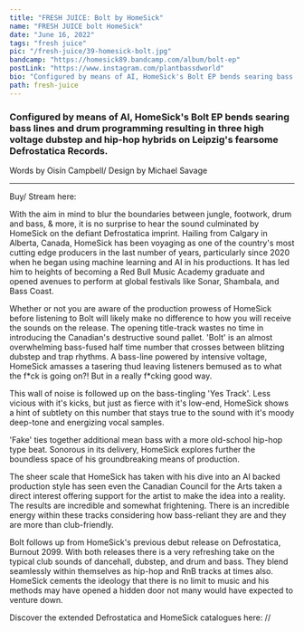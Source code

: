 ---
title: "FRESH JUICE: Bolt by HomeSick"
name: "FRESH JUICE bolt HomeSick"
date: "June 16, 2022"
tags: "fresh juice"
pic: "/fresh-juice/39-homesick-bolt.jpg"
bandcamp: "https://homesick89.bandcamp.com/album/bolt-ep"
postLink: "https://www.instagram.com/plantbassdworld"
bio: "Configured by means of AI, HomeSick's Bolt EP bends searing bass lines and drum programming resulting in three high voltage dubstep and hip-hop hybrids on Leipzig's fearsome Defrostatica Records"
path: fresh-juice
---

### Configured by means of AI, HomeSick's Bolt EP bends searing bass lines and drum programming resulting in three high voltage dubstep and hip-hop hybrids on Leipzig's fearsome Defrostatica Records.

<p className="smallText">Words by Oisín Campbell/ Design by Michael Savage</p>

<hr />

<BandCamp src="album=2708342316" />

Buy/ Stream here: <HoverLink url="homesick89.bandcamp.com/album/bolt-ep" external />

With the aim in mind to blur the boundaries between jungle, footwork, drum and bass, & more, it is no surprise to hear the sound culminated by HomeSick on the defiant Defrostatica imprint. Hailing from Calgary in Alberta, Canada, HomeSick has been voyaging as one of the country's most cutting edge producers in the last number of years, particularly since 2020 when he began using machine learning and AI in his productions. It has led him to heights of becoming a Red Bull Music Academy graduate and opened avenues to perform at global festivals like Sonar, Shambala, and Bass Coast.

Whether or not you are aware of the production prowess of HomeSick before listening to Bolt will likely make no difference to how you will receive the sounds on the release. The opening title-track wastes no time in introducing the Canadian's destructive sound pallet. 'Bolt' is an almost overwhelming bass-fused half time number that crosses between blitzing dubstep and trap rhythms. A bass-line powered by intensive voltage, HomeSick amasses a tasering thud leaving listeners bemused as to what the f\*ck is going on?! But in a really f\*cking good way.

<Picture src="/fresh-juice/39-cover.jpg" alt="homesick cover pic" size={1200} />

This wall of noise is followed up on the bass-tingling 'Yes Track'. Less vicious with it's kicks, but just as fierce with it's low-end, HomeSick shows a hint of subtlety on this number that stays true to the sound with it's moody deep-tone and energizing vocal samples.

'Fake' ties together additional mean bass with a more old-school hip-hop type beat. Sonorous in its delivery, HomeSick explores further the boundless space of his groundbreaking means of production.

The sheer scale that HomeSick has taken with his dive into an AI backed production style has seen even the Canadian Council for the Arts taken a direct interest offering support for the artist to make the idea into a reality. The results are incredible and somewhat frightening. There is an incredible energy within these tracks considering how bass-reliant they are and they are more than club-friendly.

Bolt follows up from HomeSick's previous debut release on Defrostatica, Burnout 2099. With both releases there is a very refreshing take on the typical club sounds of dancehall, dubstep, and drum and bass. They blend seamlessly within themselves as hip-hop and RnB tracks at times also. HomeSick cements the ideology that there is no limit to music and his methods may have opened a hidden door not many would have expected to venture down.

Discover the extended Defrostatica and HomeSick catalogues here: <HoverLink url="homesick89.bandcamp.com/music" external /> // <HoverLink url="defrostatica.bandcamp.com" external />
